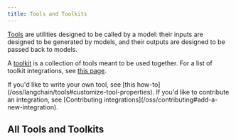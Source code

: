 ```yaml
---
title: Tools and Toolkits
---
```


[Tools](/oss/langchain/tools) are utilities designed to be called by a model: their inputs are designed to be generated by models, and their outputs are designed to be passed back to models.

A [toolkit](/oss/langchain/tools#toolkits) is a collection of tools meant to be used together. For a list of toolkit integrations, see [this page](/oss/integrations/toolkits/).

<Info>
If you'd like to write your own tool, see [this how-to](/oss/langchain/tools#customize-tool-properties). If you'd like to contribute an integration, see [Contributing integrations](/oss/contributing#add-a-new-integration).
</Info>

## All Tools and Toolkits

<Columns cols={3}>
  <Card
    title="Azure Container Apps Dynamic Sessions"
    icon="link"
    href="/oss/integrations/tools/azure_dynamic_sessions"
    arrow="true"
    cta="View guide"
  />
  <Card
    title="Connery Action Tool"
    icon="link"
    href="/oss/integrations/tools/connery"
    arrow="true"
    cta="View guide"
  />
  <Card
    title="Dall-E Tool"
    icon="link"
    href="/oss/integrations/tools/dalle"
    arrow="true"
    cta="View guide"
  />
  <Card
    title="Decodo Tools"
    icon="link"
    href="/oss/integrations/tools/decodo"
    arrow="true"
    cta="View guide"
  />
  <Card
    title="Discord Tool"
    icon="link"
    href="/oss/integrations/tools/discord_tool"
    arrow="true"
    cta="View guide"
  />
  <Card
    title="DuckDuckGoSearch"
    icon="link"
    href="/oss/integrations/tools/duckduckgo_search"
    arrow="true"
    cta="View guide"
  />
  <Card
    title="ExaSearchResults"
    icon="link"
    href="/oss/integrations/tools/exa_search"
    arrow="true"
    cta="View guide"
  />
  <Card
    title="Gmail Tool"
    icon="link"
    href="/oss/integrations/tools/gmail"
    arrow="true"
    cta="View guide"
  />
  <Card
    title="GOAT"
    icon="link"
    href="/oss/integrations/tools/goat"
    arrow="true"
    cta="View guide"
  />
  <Card
    title="Google Calendar Tool"
    icon="link"
    href="/oss/integrations/tools/google_calendar"
    arrow="true"
    cta="View guide"
  />
  <Card
    title="Google Places Tool"
    icon="link"
    href="/oss/integrations/tools/google_places"
    arrow="true"
    cta="View guide"
  />
  <Card
    title="Google Routes Tool"
    icon="link"
    href="/oss/integrations/tools/google_routes"
    arrow="true"
    cta="View guide"
  />
  <Card
    title="Google Scholar"
    icon="link"
    href="/oss/integrations/tools/google_scholar"
    arrow="true"
    cta="View guide"
  />
  <Card
    title="Google Trends Tool"
    icon="link"
    href="/oss/integrations/tools/google_trends"
    arrow="true"
    cta="View guide"
  />
  <Card
    title="JigsawStack Tool"
    icon="link"
    href="/oss/integrations/tools/jigsawstack"
    arrow="true"
    cta="View guide"
  />
  <Card
    title="Agent with AWS Lambda"
    icon="link"
    href="/oss/integrations/tools/lambda_agent"
    arrow="true"
    cta="View guide"
  />
  <Card
    title="Python interpreter tool"
    icon="link"
    href="/oss/integrations/tools/pyinterpreter"
    arrow="true"
    cta="View guide"
  />
  <Card
    title="SearchApi tool"
    icon="link"
    href="/oss/integrations/tools/searchapi"
    arrow="true"
    cta="View guide"
  />
  <Card
    title="Searxng Search tool"
    icon="link"
    href="/oss/integrations/tools/searxng"
    arrow="true"
    cta="View guide"
  />
  <Card
    title="SerpAPI"
    icon="link"
    href="/oss/integrations/tools/serpapi"
    arrow="true"
    cta="View guide"
  />
  <Card
    title="StackExchange Tool"
    icon="link"
    href="/oss/integrations/tools/stackexchange"
    arrow="true"
    cta="View guide"
  />
  <Card
    title="Stagehand AI Web Automation Toolkit"
    icon="link"
    href="/oss/integrations/tools/stagehand"
    arrow="true"
    cta="View guide"
  />
  <Card
    title="Tavily Crawl"
    icon="link"
    href="/oss/integrations/tools/tavily_crawl"
    arrow="true"
    cta="View guide"
  />
  <Card
    title="Tavily Extract"
    icon="link"
    href="/oss/integrations/tools/tavily_extract"
    arrow="true"
    cta="View guide"
  />
  <Card
    title="Tavily Map"
    icon="link"
    href="/oss/integrations/tools/tavily_map"
    arrow="true"
    cta="View guide"
  />
  <Card
    title="Tavily Search"
    icon="link"
    href="/oss/integrations/tools/tavily_search"
    arrow="true"
    cta="View guide"
  />
  <Card
    title="Web Browser Tool"
    icon="link"
    href="/oss/integrations/tools/webbrowser"
    arrow="true"
    cta="View guide"
  />
  <Card
    title="Wikipedia tool"
    icon="link"
    href="/oss/integrations/tools/wikipedia"
    arrow="true"
    cta="View guide"
  />
  <Card
    title="WolframAlpha Tool"
    icon="link"
    href="/oss/integrations/tools/wolframalpha"
    arrow="true"
    cta="View guide"
  />
</Columns>
